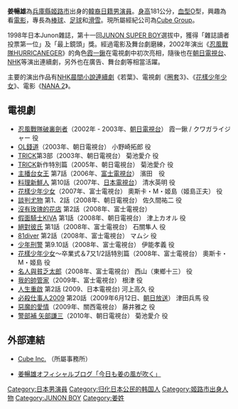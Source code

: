 {{BLP unsourced|time=2021-08-06T08:24:51+00:00}}
{{noteTA
|G1=JP Show
}}
{{藝人
| 姓名 = 姜暢雄
| 類型 = 男演員
| 圖片 = 
| 圖片尺寸 = 
| 圖片簡介 = 
| 原名 = 강창웅
| 外文名 = 姜暢雄
| 外文 = 
| 羅馬拼音 = Kyou Nobuo
| 英文名 =
| 綽號 = 
| 國籍 = {{JPN}}
| 民族 = [[韩裔和朝鲜裔日本人|朝鮮族]]  
| 出生日期 = {{birth date and age|1979|3|23}}
| 出生地點 = {{JPN}}[[兵庫縣|兵庫縣]][[姬路市|姬路市]]
| 教育程度 =  {{tsl|ja|市川高等学校 (兵庫県)|學校法人市川學院市川高等學校}}
| 演奏樂器 = 
| 強項 = 
| 出身地 = 
| 出道作 = 
| 出道日期 = 
| 代表作 = '''電視劇'''《[[花樣少年少女|花樣少年少女]]》'''電視劇'''《[[我的帥管家|我的帥管家]]》'''特攝片'''《[[忍風戰隊破裏劍者|忍風戰隊破裏劍者]]》
| 活躍年代 = 2002年至今
| 唱片公司 = 
| 經紀公司 = Cube Group
| 網站 = 
| IMDb = 
}}
{{japanese|japanese=姜暢雄|kana=きょう　のぶお|romaji=Kyou Nobuo}}
{{Korean
|title= 姜暢雄
|hangul= 강창웅
|hanja= 姜暢雄
|rr= Kang  Chang Woong
|mr= Kang Ch'ang Woong
}}

'''姜暢雄'''{{BD|1979年|3月23日}}為[[兵庫縣|兵庫縣]][[姬路市|姬路市]]出身的[[韩裔和朝鲜裔日本人|韓裔日籍]][[男演員|男演員]]。[[身高|身高]]181公分，[[血型|血型]]O型，興趣為看[[電影|電影]]，專長為[[棒球|棒球]]、[[足球|足球]]和[[滑雪|滑雪]]。現所屬經紀公司為[[Cube_Group|Cube Group]]。

1998年日本Junon雜誌，第十一回[[JUNON_SUPER_BOY|JUNON SUPER BOY]]選拔中，獲得「雜誌讀者投票第一位」及「最上鏡頭」獎。經過電影及舞台劇磨練，2002年演出《[[忍風戰隊HURRICANEGER|忍風戰隊HURRICANEGER]]》的角色[[霞一鍬|霞一鍬]]在電視劇中初次亮相，隨後也在[[朝日電視台|朝日電視台]]、[[NHK|NHK]]等演出連續劇，另外也在廣告、舞台劇等相當活躍。
 
主要的演出作品有[[NHK|NHK]][[晨間小說連續劇|晨間小說連續劇]]《若葉》、電視劇《[[圈套_(電視劇)|圈套]]3》、《[[花樣少年少女_(2007年電視劇)|花樣少年少女]]》、電影《[[NANA_2|NANA 2]]》。

== 電視劇 ==
* [[忍風戰隊破裏劍者|忍風戰隊破裏劍者]]（2002年 - 2003年、[[朝日電視台|朝日電視台]]） 霞一鍬 / クワガライジャー 役
* [[OL錢道|OL錢道]]（2003年、朝日電視台） 小野崎拓郎 役
* [[圈套_(電視劇)|TRICK]]第3部（2003年、朝日電視台） 菊池愛介 役
* [[圈套_(電視劇)|TRICK]]新作特別篇（2005年、朝日電視台） 菊池愛介 役
* [[主播台女王|主播台女王]] 第7話（2006年、[[富士電視台|富士電視台]]） 濱田　役
* [[料理新鮮人|料理新鮮人]] 第10話（2007年、[[日本電視台|日本電視台]]） 清水英明 役
* [[花樣少年少女_(2007年電視劇)|花樣少年少女]]（2007年、富士電視台） 奧斯卡・M・姬島（姬島正夫） 役
* [[談判尤物|談判尤物]] 第1、2話（2008年、朝日電視台） 佐久間祐二 役
* [[沒有玫瑰的花店|沒有玫瑰的花店]] 第2話（2008年、富士電視台）
* [[假面騎士KIVA|假面騎士KIVA]] 第1話（2008年、朝日電視台） 津上カオル 役
* [[絕對彼氏|絕對彼氏]] 第1話（2008年、富士電視台） 石關隼人 役
* [[81diver|81diver]] 第2話（2008年、富士電視台） マムシ 役
* [[少年刑警|少年刑警]] 第9.10話（2008年、富士電視台） 伊能孝義 役
* [[花樣少年少女_(2007年電視劇)|花樣少年少女]]〜卒業式＆7又1/2話特別篇（2008年、富士電視台） 奧斯卡・M・姬島 役
* [[名人與貧乏太郎|名人與貧乏太郎]]（2008年、富士電視台） 西山（東鄉十三） 役
* [[我的帥管家|我的帥管家]]（2009年、富士電視台） 根津 役
* [[人生重啟|人生重啟]] 第2話 (2009、日本電視台) 河上高久 役
* [[必殺仕事人2009|必殺仕事人2009]] 第20話（2009年6月12日、[[朝日放送|朝日放送]]） 津田兵馬 役
* [[惡魔的愛情|惡魔的愛情]]（2009年、關西電視台） 藤井雅之 役
* [[警部補_矢部謙三|警部補 矢部謙三]]（2010年、朝日電視台） 菊池愛介 役

== 外部連結 ==
* {{ja}} [http://www.cubeinc.co.jp/ Cube Inc.] {{Wayback|url=http://www.cubeinc.co.jp/ |date=20201212075829 }}（所屬事務所）
* {{ja}} [http://ameblo.jp/kyo-nobuo/ 姜暢雄オフィシャルブログ「今日も姜の風が吹く」] {{Wayback|url=http://ameblo.jp/kyo-nobuo/ |date=20180326085956 }}

{{start box}}
{{succession box|[[柴木丈瑠|柴木丈瑠]]<br />（[[百獸戰隊牙吠連者|百獸戰隊牙吠連者]]）|[[富田翔|富田翔]]<br />（[[爆龍戰隊暴連者|爆龍戰隊暴連者]]）|日本[[超級戰隊系列|超級戰隊系列]]藍色戰士演員<br />[[忍風戰隊破裏劍者|忍風戰隊破裏劍者]]|同期：[[長澤奈央|長澤奈央]]<br />2002年2月17日-2003年2月9日}}
{{end box}}

{{DEFAULTSORT:Kyou Nobuo}}
[[Category:日本男演員|Category:日本男演員]]
[[Category:归化日本公民的韩国人|Category:归化日本公民的韩国人]]
[[Category:姬路市出身人物|Category:姬路市出身人物]]
[[Category:JUNON_BOY|Category:JUNON BOY]]
[[Category:姜姓|Category:姜姓]]